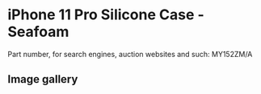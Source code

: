 
# iPhone 11 Pro Silicone Case - Seafoam

Part number, for search engines, auction websites and such: MY152ZM/A

## Image gallery

<div style={{ width: "768px" }}>
  <GalleryComponent
    images={[
      {
        original: "/everysource/MY152.png",
        thumbnail: "/everypreview/MY152.png",
      },
      {
        original: "/everysource/MY152_AV1.png",
        thumbnail: "/everypreview/MY152_AV1.png",
      },
      {
        original: "/everysource/MY152_AV2.png",
        thumbnail: "/everypreview/MY152_AV2.png",
      },
      {
        original: "/everysource/MY152_AV3.png",
        thumbnail: "/everypreview/MY152_AV3.png",
      },
      {
        original: "/everysource/MY152_AV4.png",
        thumbnail: "/everypreview/MY152_AV4.png",
      },
      {
        original: "/everysource/MY152_AV5.png",
        thumbnail: "/everypreview/MY152_AV5.png",
      }
    ]}
  />
</div>